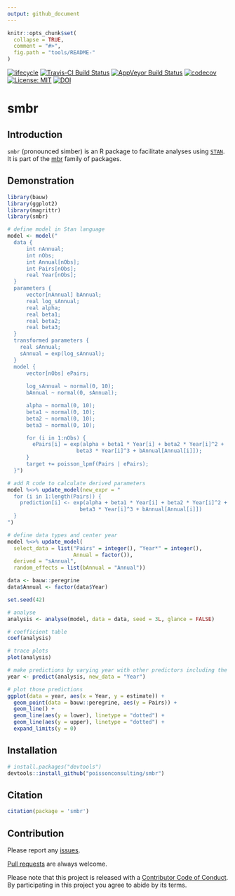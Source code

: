 ```yaml
---
output: github_document
---
```


<!-- README.md is generated from README.Rmd. Please edit that file -->

```r
knitr::opts_chunk$set(
  collapse = TRUE,
  comment = "#>",
  fig.path = "tools/README-"
)
```

 [![lifecycle](https://img.shields.io/badge/lifecycle-maturing-blue.svg)](https://www.tidyverse.org/lifecycle/#maturing)
 [![Travis-CI Build Status](https://travis-ci.com/poissonconsulting/smbr.svg?branch=master)](https://travis-ci.com/poissonconsulting/smbr)
[![AppVeyor Build Status](https://ci.appveyor.com/api/projects/status/github/poissonconsulting/smbr?branch=master&svg=true)](https://ci.appveyor.com/project/poissonconsulting/smbr)
[![codecov](https://codecov.io/gh/poissonconsulting/smbr/branch/master/graph/badge.svg)](https://codecov.io/gh/poissonconsulting/smbr)
[![License: MIT](https://img.shields.io/badge/License-MIT-green.svg)](https://opensource.org/licenses/MIT)
[![DOI](https://zenodo.org/badge/DOI/10.5281/zenodo.1162382.svg)](https://doi.org/10.5281/zenodo.1162382)

# smbr

## Introduction

`smbr` (pronounced simber) is an R package to facilitate analyses using [`STAN`](http://mc-stan.org).
It is part of the [mbr](https://github.com/poissonconsulting/mbr) family of packages.

## Demonstration

```r
library(bauw)
library(ggplot2)
library(magrittr)
library(smbr)
```

```r
# define model in Stan language
model <- model("
  data {
      int nAnnual;
      int nObs;
      int Annual[nObs];
      int Pairs[nObs];
      real Year[nObs];
  }
  parameters {
      vector[nAnnual] bAnnual;
      real log_sAnnual;
      real alpha;
      real beta1;
      real beta2;
      real beta3;
  }
  transformed parameters {
    real sAnnual;
    sAnnual = exp(log_sAnnual);
  }
  model {
      vector[nObs] ePairs;
    
      log_sAnnual ~ normal(0, 10);
      bAnnual ~ normal(0, sAnnual);

      alpha ~ normal(0, 10);
      beta1 ~ normal(0, 10);
      beta2 ~ normal(0, 10);
      beta3 ~ normal(0, 10);

      for (i in 1:nObs) {
        ePairs[i] = exp(alpha + beta1 * Year[i] + beta2 * Year[i]^2 + 
                      beta3 * Year[i]^3 + bAnnual[Annual[i]]);
      }
      target += poisson_lpmf(Pairs | ePairs);
  }")

# add R code to calculate derived parameters
model %<>% update_model(new_expr = "
  for (i in 1:length(Pairs)) {
    prediction[i] <- exp(alpha + beta1 * Year[i] + beta2 * Year[i]^2 + 
                       beta3 * Year[i]^3 + bAnnual[Annual[i]])
  }
")

# define data types and center year
model %<>% update_model(
  select_data = list("Pairs" = integer(), "Year*" = integer(), 
                     Annual = factor()),
  derived = "sAnnual",
  random_effects = list(bAnnual = "Annual"))

data <- bauw::peregrine
data$Annual <- factor(data$Year)

set.seed(42)

# analyse
analysis <- analyse(model, data = data, seed = 3L, glance = FALSE)

# coefficient table
coef(analysis)

# trace plots
plot(analysis)
```
```r
# make predictions by varying year with other predictors including the random effect of Annual held constant
year <- predict(analysis, new_data = "Year")

# plot those predictions
ggplot(data = year, aes(x = Year, y = estimate)) +
  geom_point(data = bauw::peregrine, aes(y = Pairs)) +
  geom_line() +
  geom_line(aes(y = lower), linetype = "dotted") +
  geom_line(aes(y = upper), linetype = "dotted") +
  expand_limits(y = 0)
```

## Installation

```r
# install.packages("devtools")
devtools::install_github("poissonconsulting/smbr")
```

## Citation

```r
citation(package = 'smbr')
```

## Contribution

Please report any [issues](https://github.com/poissonconsulting/smbr/issues).

[Pull requests](https://github.com/poissonconsulting/smbr/pulls) are always welcome.

Please note that this project is released with a [Contributor Code of Conduct](CONDUCT.md). By participating in this project you agree to abide by its terms.

